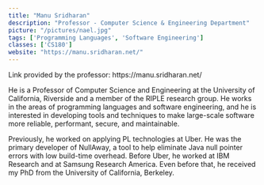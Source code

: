 ```yaml
---
title: "Manu Sridharan"
description: "Professor - Computer Science & Engineering Department"
picture: "/pictures/nael.jpg"
tags: ['Programming Languages', 'Software Engineering']
classes: ['CS180']
website: "https://manu.sridharan.net/"
---
```


<Note emoji="👋">
Link provided by the professor: https://manu.sridharan.net/
</Note>

He is a Professor of Computer Science and Engineering at the University of California, Riverside and a member of the RIPLE research group. 
He works in the areas of programming languages and software engineering, and he is interested in developing tools and techniques to make large-scale software more reliable, performant, secure, and maintainable. 

Previously, he worked on applying PL technologies at Uber. 
He was the primary developer of NullAway, a tool to help eliminate Java null pointer errors with low build-time overhead. 
Before Uber, he worked at IBM Research and at Samsung Research America. 
Even before that, he received my PhD from the University of California, Berkeley.